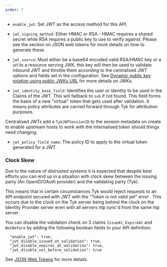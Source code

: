 ```yaml
---
order: 7
---
```


* `enable_jwt`: Set JWT as the access method for this API.

* `jwt_signing_method`: Either HMAC or RSA - HMAC requires a shared secret while RSA requires a public key to use to verify against. Please see the section on JSON web tokens for more details on how to generate these.

* `jwt_source`: Must either be a base64 encoded valid RSA/HMAC key or a url to a resource serving JWK, this key will then be used to validate inbound JWT and throttle them according to the centralised JWT options and fields set in the configuration. See [Dynamic public key rotation using public JWKs URL](/5.6/api-management/authentication-authorization#use-json-web-tokens-jwt) for more details on JWKs.

* `jwt_identity_base_field`: Identifies the user or identity to be used in the Claims of the JWT. This will fallback to `sub` if not found. This field forms the basis of a new "virtual" token that gets used after validation. It means policy attributes are carried forward through Tyk for attribution purposes.
    
Centralised JWTs add a `TykJWTSessionID` to the session metadata on create to enable upstream hosts to work with the internalised token should things need changing.

* `jwt_policy_field_name`: The policy ID to apply to the virtual token generated for a JWT.

### Clock Skew

Due to the nature of distrusted systems it is expected that despite best efforts you can end up in a situation with clock skew between the issuing party (An OpenID/OAuth provider) and the validating party (Tyk).  

This means that in certain circumstances Tyk would reject requests to an API endpoint secured with JWT with the "Token is not valid yet" error . This occurs due to the clock on the Tyk server being behind the clock on the Identity Provider server even with all servers ntp sync'd from the same ntp server.

You can disable the validation check on 3 claims `IssueAt`, `ExpireAt` and `NotBefore` by adding the following boolean fields to your API definition:

```{.copyWrapper}
  "enable_jwt": true,
  "jwt_disable_issued_at_validation": true,
  "jwt_disable_expires_at_validation": true,
  "jwt_disable_not_before_validation": true
```

See [JSON Web Tokens](/5.6/api-management/authentication-authorization#use-json-web-tokens-jwt) for more details.

